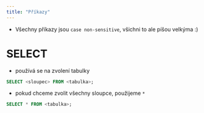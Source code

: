 ```yaml
---
title: "Příkazy"
---
```

* Všechny příkazy jsou `case non-sensitive`, všichni to ale píšou velkýma :\)

# SELECT

* používá se na zvolení tabulky

```sql
SELECT <sloupec> FROM <tabulka>;
```

* pokud chceme zvolit všechny sloupce, použijeme `*`
```sql
SELECT * FROM <tabulka>;
```

<script src="assets/websql.js"></script>

